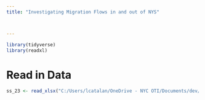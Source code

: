```yaml
---
title: "Investigating Migration Flows in and out of NYS"



---
```


```r
library(tidyverse)
library(readxl)

```

# Read in Data
```r
ss_23 <- read_xlsx("C:/Users/lcatalan/OneDrive - NYC OTI/Documents/dev/migration-flows/data/state_to_state_migration/2023.xlsx")
```

